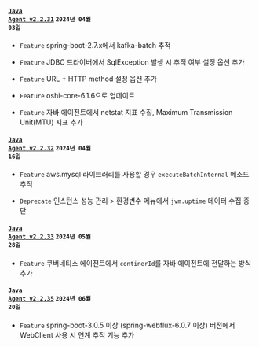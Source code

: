 #### <code class='changelog-service'><a href="../release-notes/java/java-2_2_31">Java Agent v2.2.31</a></code> <code class='changelog-date'>2024년 04월 03일</code>

- <code class="Feature">Feature</code> spring-boot-2.7.x에서 kafka-batch 추적

- <code class="Feature">Feature</code> JDBC 드라이버에서 SqlException 발생 시 추적 여부 설정 옵션 추가

- <code class="Feature">Feature</code> URL + HTTP method 설정 옵션 추가

- <code class="Feature">Feature</code> oshi-core-6.1.6으로 업데이트

- <code class="Feature">Feature</code> 자바 에이전트에서 netstat 지표 수집, Maximum Transmission Unit(MTU) 지표 추가

#### <code class='changelog-service'><a href="../release-notes/java/java-2_2_32">Java Agent v2.2.32</a></code> <code class='changelog-date'>2024년 04월 16일</code>

- <code class="Feature">Feature</code> aws.mysql 라이브러리를 사용할 경우 <code>executeBatchInternal</code> 메소드 추적

- <code class="Deprecate">Deprecate</code> <span class="uitext">인스턴스 성능 관리</span> &gt; <span class="uitext">환경변수</span> 메뉴에서 <code>jvm.uptime</code> 데이터 수집 중단

#### <code class='changelog-service'><a href="../release-notes/java/java-2_2_33">Java Agent v2.2.33</a></code> <code class='changelog-date'>2024년 05월 28일</code>

- <code class="Feature">Feature</code> 쿠버네티스 에이전트에서 <code>continerId</code>를 자바 에이전트에 전달하는 방식 추가

#### <code class='changelog-service'><a href="../release-notes/java/java-2_2_35">Java Agent v2.2.35</a></code> <code class='changelog-date'>2024년 06월 20일</code>

- <code class="Feature">Feature</code> spring-boot-3.0.5 이상 (spring-webflux-6.0.7 이상) 버전에서 WebClient 사용 시 연계 추적 기능 추가

